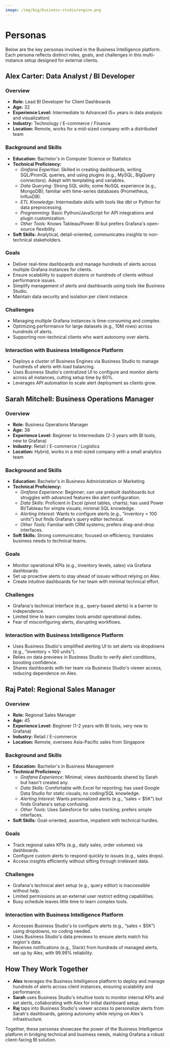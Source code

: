 ```yaml
---
image: /img/big/business-studio/engine.png
---
```


# Personas

Below are the key personas involved in the Business Intelligence platform. Each persona reflects distinct roles, goals, and challenges in this multi-instance setup designed for external clients.

## Alex Carter: Data Analyst / BI Developer

### Overview

- **Role:** Lead BI Developer for Client Dashboards
- **Age:** 32
- **Experience Level:** Intermediate to Advanced (5+ years in data analysis and visualization)
- **Industry:** Technology / E-commerce / Finance
- **Location:** Remote, works for a mid-sized company with a distributed team

### Background and Skills

- **Education:** Bachelor's in Computer Science or Statistics
- **Technical Proficiency:**
  - _Grafana Expertise:_ Skilled in creating dashboards, writing SQL/PromQL queries, and using plugins (e.g., MySQL, BigQuery connectors). Adept with templating and variables.
  - _Data Querying:_ Strong SQL skills; some NoSQL experience (e.g., MongoDB); familiar with time-series databases (Prometheus, InfluxDB).
  - _ETL Knowledge:_ Intermediate skills with tools like dbt or Python for data preprocessing.
  - _Programming:_ Basic Python/JavaScript for API integrations and plugin customization.
  - _Other Tools:_ Knows Tableau/Power BI but prefers Grafana's open-source flexibility.
- **Soft Skills:** Analytical, detail-oriented, communicates insights to non-technical stakeholders.

### Goals

- Deliver real-time dashboards and manage hundreds of alerts across multiple Grafana instances for clients.
- Ensure scalability to support dozens or hundreds of clients without performance issues.
- Simplify management of alerts and dashboards using tools like Business Studio.
- Maintain data security and isolation per client instance.

### Challenges

- Managing multiple Grafana instances is time-consuming and complex.
- Optimizing performance for large datasets (e.g., 10M rows) across hundreds of alerts.
- Supporting non-technical clients who want autonomy over alerts.

### Interaction with Business Intelligence Platform

- Deploys a cluster of Business Engines via Business Studio to manage hundreds of alerts with load balancing.
- Uses Business Studio's centralized UI to configure and monitor alerts across all instances, cutting setup time by 60%.
- Leverages API automation to scale alert deployment as clients grow.

## Sarah Mitchell: Business Operations Manager

### Overview

- **Role:** Business Operations Manager
- **Age:** 38
- **Experience Level:** Beginner to Intermediate (2-3 years with BI tools, new to Grafana)
- **Industry:** Retail / E-commerce / Logistics
- **Location:** Hybrid, works in a mid-sized company with a small analytics team

### Background and Skills

- **Education:** Bachelor's in Business Administration or Marketing
- **Technical Proficiency:**
  - _Grafana Experience:_ Beginner; can use prebuilt dashboards but struggles with advanced features like alert configuration.
  - _Data Skills:_ Proficient in Excel (pivot tables, charts); has used Power BI/Tableau for simple visuals; minimal SQL knowledge.
  - _Alerting Interest:_ Wants to configure alerts (e.g., “inventory < 100 units”) but finds Grafana's query editor technical.
  - _Other Tools:_ Familiar with CRM systems; prefers drag-and-drop interfaces.
- **Soft Skills:** Strong communicator, focused on efficiency, translates business needs to technical teams.

### Goals

- Monitor operational KPIs (e.g., inventory levels, sales) via Grafana dashboards.
- Set up proactive alerts to stay ahead of issues without relying on Alex.
- Create intuitive dashboards for her team with minimal technical effort.

### Challenges

- Grafana's technical interface (e.g., query-based alerts) is a barrier to independence.
- Limited time to learn complex tools amidst operational duties.
- Fear of misconfiguring alerts, disrupting workflows.

### Interaction with Business Intelligence Platform

- Uses Business Studio's simplified alerting UI to set alerts via dropdowns (e.g., “inventory < 100 units”).
- Relies on data previews in Business Studio to verify alert conditions, boosting confidence.
- Shares dashboards with her team via Business Studio's viewer access, reducing dependence on Alex.

## Raj Patel: Regional Sales Manager

### Overview

- **Role:** Regional Sales Manager
- **Age:** 45
- **Experience Level:** Beginner (1-2 years with BI tools, very new to Grafana)
- **Industry:** Retail / E-commerce
- **Location:** Remote, oversees Asia-Pacific sales from Singapore

### Background and Skills

- **Education:** Bachelor's in Business Management
- **Technical Proficiency:**
  - _Grafana Experience:_ Minimal; views dashboards shared by Sarah but hasn't created any.
  - _Data Skills:_ Comfortable with Excel for reporting; has used Google Data Studio for static visuals; no coding/SQL knowledge.
  - _Alerting Interest:_ Wants personalized alerts (e.g., “sales < $5K”) but finds Grafana's setup confusing.
  - _Other Tools:_ Uses Salesforce for sales tracking; prefers simple interfaces.
- **Soft Skills:** Goal-oriented, assertive, impatient with technical hurdles.

### Goals

- Track regional sales KPIs (e.g., daily sales, order volumes) via dashboards.
- Configure custom alerts to respond quickly to issues (e.g., sales drops).
- Access insights efficiently without sifting through irrelevant data.

### Challenges

- Grafana's technical alert setup (e.g., query editor) is inaccessible without help.
- Limited permissions as an external user restrict editing capabilities.
- Busy schedule leaves little time to learn complex tools.

### Interaction with Business Intelligence Platform

- Accesses Business Studio's to configure alerts (e.g., “sales < $5K”) using dropdowns, no coding needed.
- Uses Business Studio's data previews to ensure alerts match his region's data.
- Receives notifications (e.g., Slack) from hundreds of managed alerts, set up by Alex, with 99.99% reliability.

## How They Work Together

- **Alex** leverages the Business Intelligence platform to deploy and manage hundreds of alerts across client instances, ensuring scalability and performance.
- **Sarah** uses Business Studio's intuitive tools to monitor internal KPIs and set alerts, collaborating with Alex for initial dashboard setup.
- **Raj** taps into Business Studio's viewer access to personalize alerts from Sarah's dashboards, gaining autonomy while relying on Alex's infrastructure.

Together, these personas showcase the power of the Business Intelligence platform in bridging technical and business needs, making Grafana a robust client-facing BI solution.
